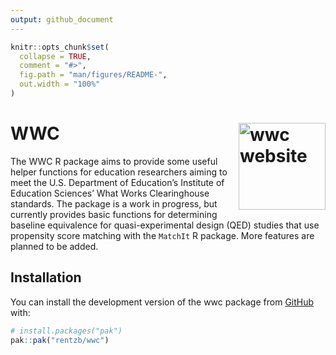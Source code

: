 ```yaml
---
output: github_document
---
```


<!-- README.md is generated from README.Rmd. Please edit that file -->

```r
knitr::opts_chunk$set(
  collapse = TRUE,
  comment = "#>",
  fig.path = "man/figures/README-",
  out.width = "100%"
)
```

# WWC <a href="https://rentzb.github.io/wwc/"><img src="man/figures/logo.png" align="right" height="139" alt="wwc website" /></a>

<!-- badges: start -->
<!-- badges: end -->

The WWC R package aims to provide some useful helper functions for education researchers aiming to meet the U.S. Department of Education's Institute of Education Sciences' What Works Clearinghouse standards. The package is a work in progress, but currently provides basic functions for determining baseline equivalence for quasi-experimental design (QED) studies that use propensity score matching with the `MatchIt` R package. More features are planned to be added.

## Installation

You can install the development version of the wwc package from [GitHub](https://github.com/) with:

``` r
# install.packages("pak")
pak::pak("rentzb/wwc")
```


